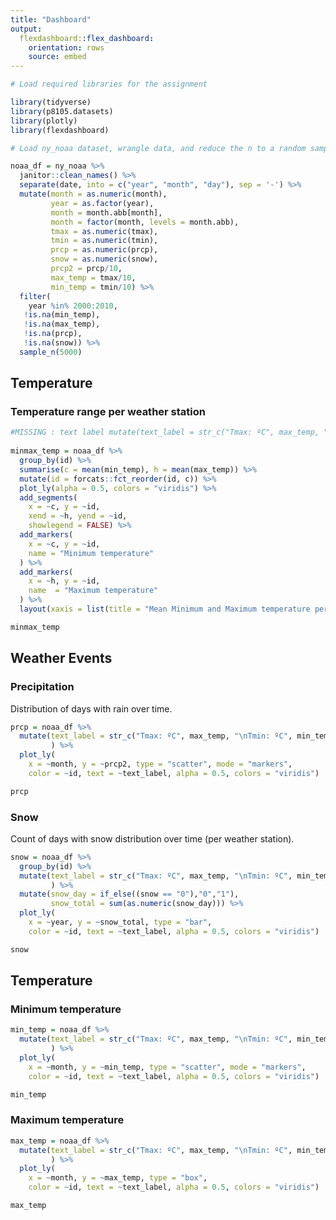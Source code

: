 ```yaml
---
title: "Dashboard"
output: 
  flexdashboard::flex_dashboard:
    orientation: rows
    source: embed
---
```


```r
# Load required libraries for the assignment

library(tidyverse)
library(p8105.datasets)
library(plotly)
library(flexdashboard)
```

```r
# Load ny_noaa dataset, wrangle data, and reduce the n to a random sample of 5,000 weather observations.

noaa_df = ny_noaa %>%
  janitor::clean_names() %>%
  separate(date, into = c("year", "month", "day"), sep = '-') %>%
  mutate(month = as.numeric(month),
         year = as.factor(year),
         month = month.abb[month],
         month = factor(month, levels = month.abb),
         tmax = as.numeric(tmax),
         tmin = as.numeric(tmin),
         prcp = as.numeric(prcp),
         snow = as.numeric(snow),
         prcp2 = prcp/10,
         max_temp = tmax/10,
         min_temp = tmin/10) %>% 
  filter(
    year %in% 2000:2010,
   !is.na(min_temp),
   !is.na(max_temp),
   !is.na(prcp),
   !is.na(snow)) %>% 
  sample_n(5000)
```

## Temperature

### Temperature range per weather station
```r
#MISSING : text label mutate(text_label = str_c("Tmax: ºC", max_temp, "\nTmin: ºC", min_temp))
         
minmax_temp = noaa_df %>%
  group_by(id) %>%
  summarise(c = mean(min_temp), h = mean(max_temp)) %>%
  mutate(id = forcats::fct_reorder(id, c)) %>% 
  plot_ly(alpha = 0.5, colors = "viridis") %>%
  add_segments(
    x = ~c, y = ~id,
    xend = ~h, yend = ~id, 
    showlegend = FALSE) %>%
  add_markers(
    x = ~c, y = ~id, 
    name = "Minimum temperature"
  ) %>%
  add_markers(
    x = ~h, y = ~id, 
    name  = "Maximum temperature"
  ) %>%
  layout(xaxis = list(title = "Mean Minimum and Maximum temperature per Weather Station"))

minmax_temp
```

## Weather Events {.tabset .tabset-fade}

### Precipitation

Distribution of days with rain over time.

```r
prcp = noaa_df %>%
  mutate(text_label = str_c("Tmax: ºC", max_temp, "\nTmin: ºC", min_temp),
         ) %>% 
  plot_ly(
    x = ~month, y = ~prcp2, type = "scatter", mode = "markers",
    color = ~id, text = ~text_label, alpha = 0.5, colors = "viridis")

prcp
```


### Snow

Count of days with snow distribution over time (per weather station).

```r
snow = noaa_df %>%
  group_by(id) %>%
  mutate(text_label = str_c("Tmax: ºC", max_temp, "\nTmin: ºC", min_temp),
         ) %>% 
  mutate(snow_day = if_else((snow == "0"),"0","1"),
         snow_total = sum(as.numeric(snow_day))) %>% 
  plot_ly(
    x = ~year, y = ~snow_total, type = "bar",
    color = ~id, text = ~text_label, alpha = 0.5, colors = "viridis")

snow
```

## Temperature {.tabset .tabset-fade}

### Minimum temperature
```r
min_temp = noaa_df %>%
  mutate(text_label = str_c("Tmax: ºC", max_temp, "\nTmin: ºC", min_temp),
         ) %>% 
  plot_ly(
    x = ~month, y = ~min_temp, type = "scatter", mode = "markers",
    color = ~id, text = ~text_label, alpha = 0.5, colors = "viridis")

min_temp
```

### Maximum temperature
```r
max_temp = noaa_df %>%
  mutate(text_label = str_c("Tmax: ºC", max_temp, "\nTmin: ºC", min_temp),
         ) %>% 
  plot_ly(
    x = ~month, y = ~max_temp, type = "box",
    color = ~id, text = ~text_label, alpha = 0.5, colors = "viridis")

max_temp
```